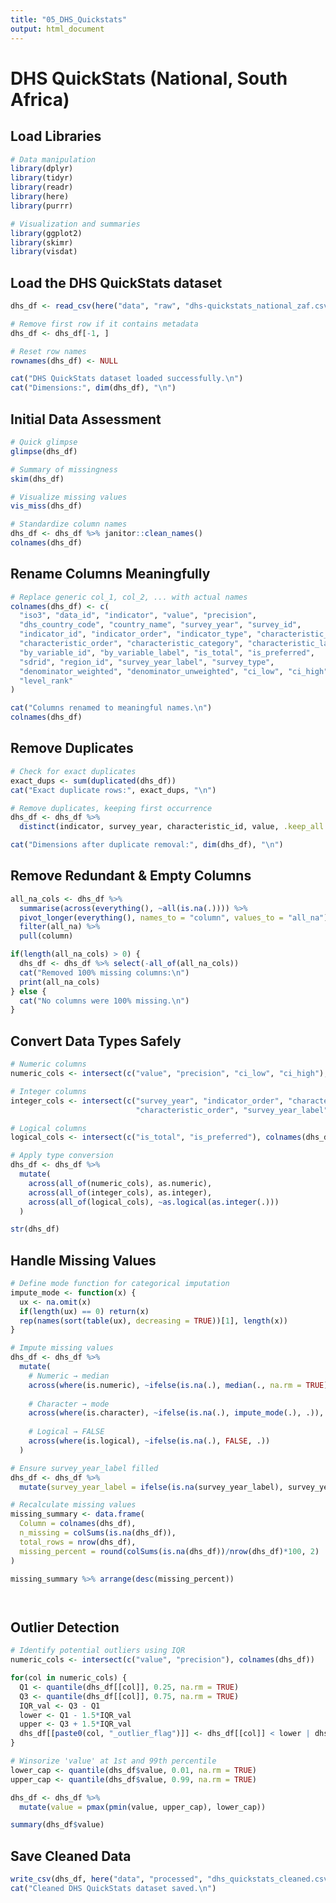 ```yaml
---
title: "05_DHS_Quickstats"
output: html_document
---
```


# DHS QuickStats (National, South Africa)

## Load Libraries

```r
# Data manipulation
library(dplyr)
library(tidyr)
library(readr)
library(here)
library(purrr)

# Visualization and summaries
library(ggplot2)
library(skimr)
library(visdat)
```

## Load the DHS QuickStats dataset

```r
dhs_df <- read_csv(here("data", "raw", "dhs-quickstats_national_zaf.csv"))

# Remove first row if it contains metadata
dhs_df <- dhs_df[-1, ]

# Reset row names
rownames(dhs_df) <- NULL

cat("DHS QuickStats dataset loaded successfully.\n")
cat("Dimensions:", dim(dhs_df), "\n")
```

## Initial Data Assessment

```r
# Quick glimpse
glimpse(dhs_df)

# Summary of missingness
skim(dhs_df)

# Visualize missing values
vis_miss(dhs_df)

# Standardize column names
dhs_df <- dhs_df %>% janitor::clean_names()
colnames(dhs_df)
```

## Rename Columns Meaningfully

```r

# Replace generic col_1, col_2, ... with actual names
colnames(dhs_df) <- c(
  "iso3", "data_id", "indicator", "value", "precision",
  "dhs_country_code", "country_name", "survey_year", "survey_id",
  "indicator_id", "indicator_order", "indicator_type", "characteristic_id",
  "characteristic_order", "characteristic_category", "characteristic_label",
  "by_variable_id", "by_variable_label", "is_total", "is_preferred",
  "sdrid", "region_id", "survey_year_label", "survey_type",
  "denominator_weighted", "denominator_unweighted", "ci_low", "ci_high",
  "level_rank"
)

cat("Columns renamed to meaningful names.\n")
colnames(dhs_df)


```

## Remove Duplicates

```r
# Check for exact duplicates
exact_dups <- sum(duplicated(dhs_df))
cat("Exact duplicate rows:", exact_dups, "\n")

# Remove duplicates, keeping first occurrence
dhs_df <- dhs_df %>%
  distinct(indicator, survey_year, characteristic_id, value, .keep_all = TRUE)

cat("Dimensions after duplicate removal:", dim(dhs_df), "\n")


```

## Remove Redundant & Empty Columns

```r
all_na_cols <- dhs_df %>%
  summarise(across(everything(), ~all(is.na(.)))) %>%
  pivot_longer(everything(), names_to = "column", values_to = "all_na") %>%
  filter(all_na) %>%
  pull(column)

if(length(all_na_cols) > 0) {
  dhs_df <- dhs_df %>% select(-all_of(all_na_cols))
  cat("Removed 100% missing columns:\n")
  print(all_na_cols)
} else {
  cat("No columns were 100% missing.\n")
}

```

## Convert Data Types Safely

```r
# Numeric columns
numeric_cols <- intersect(c("value", "precision", "ci_low", "ci_high"), colnames(dhs_df))

# Integer columns
integer_cols <- intersect(c("survey_year", "indicator_order", "characteristic_id",
                            "characteristic_order", "survey_year_label", "by_variable_id"), colnames(dhs_df))

# Logical columns
logical_cols <- intersect(c("is_total", "is_preferred"), colnames(dhs_df))

# Apply type conversion
dhs_df <- dhs_df %>%
  mutate(
    across(all_of(numeric_cols), as.numeric),
    across(all_of(integer_cols), as.integer),
    across(all_of(logical_cols), ~as.logical(as.integer(.)))
  )

str(dhs_df)


```

## Handle Missing Values

```r


# Define mode function for categorical imputation
impute_mode <- function(x) {
  ux <- na.omit(x)
  if(length(ux) == 0) return(x)
  rep(names(sort(table(ux), decreasing = TRUE))[1], length(x))
}

# Impute missing values
dhs_df <- dhs_df %>%
  mutate(
    # Numeric → median
    across(where(is.numeric), ~ifelse(is.na(.), median(., na.rm = TRUE), .)),
    
    # Character → mode
    across(where(is.character), ~ifelse(is.na(.), impute_mode(.), .)),
    
    # Logical → FALSE
    across(where(is.logical), ~ifelse(is.na(.), FALSE, .))
  )

# Ensure survey_year_label filled
dhs_df <- dhs_df %>%
  mutate(survey_year_label = ifelse(is.na(survey_year_label), survey_year, survey_year_label))

# Recalculate missing values
missing_summary <- data.frame(
  Column = colnames(dhs_df),
  n_missing = colSums(is.na(dhs_df)),
  total_rows = nrow(dhs_df),
  missing_percent = round(colSums(is.na(dhs_df))/nrow(dhs_df)*100, 2)
)

missing_summary %>% arrange(desc(missing_percent))




```

## Outlier Detection

```r

# Identify potential outliers using IQR
numeric_cols <- intersect(c("value", "precision"), colnames(dhs_df))

for(col in numeric_cols) {
  Q1 <- quantile(dhs_df[[col]], 0.25, na.rm = TRUE)
  Q3 <- quantile(dhs_df[[col]], 0.75, na.rm = TRUE)
  IQR_val <- Q3 - Q1
  lower <- Q1 - 1.5*IQR_val
  upper <- Q3 + 1.5*IQR_val
  dhs_df[[paste0(col, "_outlier_flag")]] <- dhs_df[[col]] < lower | dhs_df[[col]] > upper
}

# Winsorize 'value' at 1st and 99th percentile
lower_cap <- quantile(dhs_df$value, 0.01, na.rm = TRUE)
upper_cap <- quantile(dhs_df$value, 0.99, na.rm = TRUE)

dhs_df <- dhs_df %>%
  mutate(value = pmax(pmin(value, upper_cap), lower_cap))

summary(dhs_df$value)


```

## Save Cleaned Data

```r
write_csv(dhs_df, here("data", "processed", "dhs_quickstats_cleaned.csv"))
cat("Cleaned DHS QuickStats dataset saved.\n")

```
